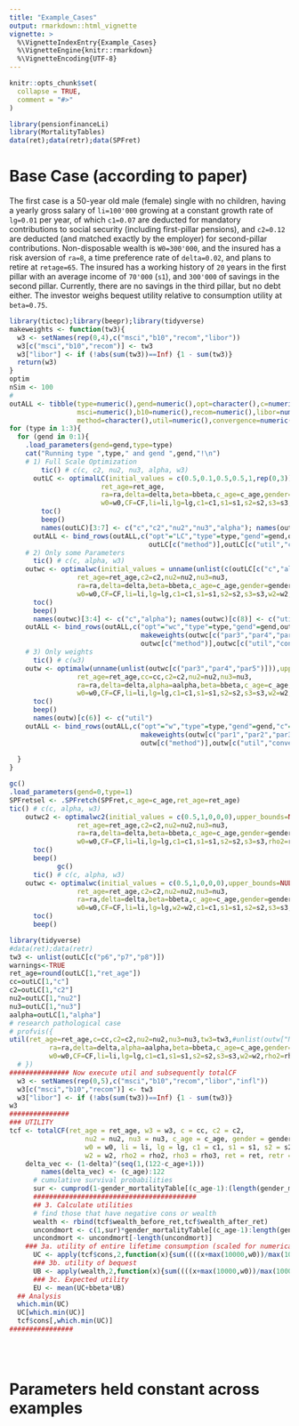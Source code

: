 ```yaml
---
title: "Example_Cases"
output: rmarkdown::html_vignette
vignette: >
  %\VignetteIndexEntry{Example_Cases}
  %\VignetteEngine{knitr::rmarkdown}
  %\VignetteEncoding{UTF-8}
---
```


```r
knitr::opts_chunk$set(
  collapse = TRUE,
  comment = "#>"
)
```

```r
library(pensionfinanceLi)
library(MortalityTables)
data(ret);data(retr);data(SPFret)
```

# Base Case (according to paper)

The first case is a 50-year old male (female) single with no children, having a yearly gross salary of `li=100'000` growing at a constant growth rate of `lg=0.01` per year, of which `c1=0.07` are deducted for mandatory contributions to social security (including first-pillar pensions), and `c2=0.12` are deducted (and matched exactly by the
employer) for second-pillar contributions. Non-disposable wealth is `W0=300'000`, and the insured has a risk aversion of `ra=8`, a time preference rate of `delta=0.02`, and plans to retire at `retage=65`. The insured has a working history of `20` years in the first pillar with an average income of `70'000` (`s1`), and `300'000` of savings in the second pillar. Currently, there are no savings in the third pillar, but no debt either. The investor weighs bequest utility relative to consumption utility at `beta=0.75`.

```r
library(tictoc);library(beepr);library(tidyverse)
makeweights <- function(tw3){
  w3 <- setNames(rep(0,4),c("msci","b10","recom","libor"))
  w3[c("msci","b10","recom")] <- tw3
  w3["libor"] <- if (!abs(sum(tw3))==Inf) {1 - sum(tw3)}
  return(w3)
}
optim
nSim <- 100
#
outALL <- tibble(type=numeric(),gend=numeric(),opt=character(),c=numeric(),c2=numeric(),nu2=numeric(),nu3=numeric(),alpha=numeric(),
                 msci=numeric(),b10=numeric(),recom=numeric(),libor=numeric(),ret_age=numeric(),
                 method=character(),util=numeric(),convergence=numeric(),nSim=numeric())
for (type in 1:3){
  for (gend in 0:1){
    .load_parameters(gend=gend,type=type)
    cat("Running type ",type," and gend ",gend,"!\n")
    # 1) Full Scale Optimization
        tic() # c(c, c2, nu2, nu3, alpha, w3)
      outLC <- optimalLC(initial_values = c(0.5,0.1,0.5,0.5,1,rep(0,3)),upper_bounds=NULL,lower_bounds=NULL,
                       ret_age=ret_age,
                       ra=ra,delta=delta,beta=bbeta,c_age=c_age,gender=gender,gender_mortalityTable=gender_mortalityTable,
                       w0=w0,CF=CF,li=li,lg=lg,c1=c1,s1=s1,s2=s2,s3=s3,w2=w2,rho2=rho2,rho3=rho3,ret=ret[,,1:nSim],retr=retr[,,1:nSim],psi=psi,trace=1)
        toc()
        beep()
        names(outLC)[3:7] <- c("c","c2","nu2","nu3","alpha"); names(outLC)[c(12)] <- c("util")
      outALL <- bind_rows(outALL,c("opt"="LC","type"=type,"gend"=gend,outLC[c("c","c2","nu2","nu3","alpha")],makeweights(outLC[c("par6","par7","par8")]),
                                   outLC[c("method")],outLC[c("util","convergence")],"nSim"=nSim))
    # 2) Only some Parameters
      tic() # c(c, alpha, w3)
    outwc <- optimalwc(initial_values = unname(unlist(c(outLC[c("c","alpha")],outLC[c("par6","par7","par8")]))),upper_bounds=NULL,lower_bounds=NULL,
                 ret_age=ret_age,c2=c2,nu2=nu2,nu3=nu3,
                 ra=ra,delta=delta,beta=bbeta,c_age=c_age,gender=gender,gender_mortalityTable=gender_mortalityTable,
                 w0=w0,CF=CF,li=li,lg=lg,c1=c1,s1=s1,s2=s2,s3=s3,w2=w2,rho2=rho2,rho3=rho3,ret=ret[,,1:nSim],retr=retr[,,1:nSim],psi=psi,trace=1)
      toc()
      beep()
      names(outwc)[3:4] <- c("c","alpha"); names(outwc)[c(8)] <- c("util")
    outALL <- bind_rows(outALL,c("opt"="wc","type"=type,"gend"=gend,outwc["c"],"c2"=c2,"nu2"=nu2,"nu3"=nu3,outwc["alpha"],
                                 makeweights(outwc[c("par3","par4","par5")]),"ret_age"=ret_age,
                                 outwc[c("method")],outwc[c("util","convergence")],"nSim"=nSim))
    # 3) Only weights
      tic() # c(w3)
    outw <- optimalw(unname(unlist(outwc[c("par3","par4","par5")])),upper_bounds=NULL,lower_bounds=NULL,
                 ret_age=ret_age,cc=cc,c2=c2,nu2=nu2,nu3=nu3,
                 ra=ra,delta=delta,alpha=aalpha,beta=bbeta,c_age=c_age,gender=gender,gender_mortalityTable=gender_mortalityTable,
                 w0=w0,CF=CF,li=li,lg=lg,c1=c1,s1=s1,s2=s2,s3=s3,w2=w2,rho2=rho2,rho3=rho3,ret=ret[,,1:nSim],retr=retr[,,1:nSim],psi=psi,trace=0)
      toc()
      beep()
      names(outw)[c(6)] <- c("util")
    outALL <- bind_rows(outALL,c("opt"="w","type"=type,"gend"=gend,"c"=cc,"c2"=c2,"nu2"=nu2,"nu3"=nu3,"alpha"=aalpha,
                                 makeweights(outw[c("par1","par2","par3")]),"ret_age"=ret_age,
                                 outw[c("method")],outw[c("util","convergence")],"nSim"=nSim))
    
  }
}


```

```r
gc()
.load_parameters(gend=0,type=1)
SPFretsel <- .SPFretch(SPFret,c_age=c_age,ret_age=ret_age)
tic() # c(c, alpha, w3)
    outwc2 <- optimalwc2(initial_values = c(0.5,1,0,0,0),upper_bounds=NULL,lower_bounds=NULL,
                 ret_age=ret_age,c2=c2,nu2=nu2,nu3=nu3,
                 ra=ra,delta=delta,beta=bbeta,c_age=c_age,gender=gender,gender_mortalityTable2=gender_mortalityTable2,
                 w0=w0,CF=CF,li=li,lg=lg,c1=c1,s1=s1,s2=s2,s3=s3,rho2=rho2,rho3=rho3,ret=ret,retr=retr,SPFretsel=SPFretsel,psi=psi,trace=1)
      toc()
      beep()
            gc()
      tic() # c(c, alpha, w3)
    outwc <- optimalwc(initial_values = c(0.5,1,0,0,0),upper_bounds=NULL,lower_bounds=NULL,
                 ret_age=ret_age,c2=c2,nu2=nu2,nu3=nu3,
                 ra=ra,delta=delta,beta=bbeta,c_age=c_age,gender=gender,gender_mortalityTable=gender_mortalityTable,
                 w0=w0,CF=CF,li=li,lg=lg,w2=w2,c1=c1,s1=s1,s2=s2,s3=s3,rho2=rho2,rho3=rho3,ret=ret,retr=retr,psi=psi,trace=1)
      toc()
      beep()
```

```r
library(tidyverse)
#data(ret);data(retr)
tw3 <- unlist(outLC[c("p6","p7","p8")])
warnings<-TRUE
ret_age=round(outLC[1,"ret_age"])
cc=outLC[1,"c"] 
c2=outLC[1,"c2"]
nu2=outLC[1,"nu2"]
nu3=outLC[1,"nu3"]
aalpha=outLC[1,"alpha"]
# research pathological case
# profvis({
util(ret_age=ret_age,c=cc,c2=c2,nu2=nu2,nu3=nu3,tw3=tw3,#unlist(outw["Nelder-Mead",1:3]),
          ra=ra,delta=delta,alpha=aalpha,beta=bbeta,c_age=c_age,gender=gender,gender_mortalityTable=gender_mortalityTable,
          w0=w0,CF=CF,li=li,lg=lg,c1=c1,s1=s1,s2=s2,s3=s3,w2=w2,rho2=rho2,rho3=rho3,ret=ret,retr=retr,psi=psi)
  # })
############### Now execute util and subsequently totalCF
  w3 <- setNames(rep(0,5),c("msci","b10","recom","libor","infl"))
  w3[c("msci","b10","recom")] <- tw3
  w3["libor"] <- if (!abs(sum(tw3))==Inf) {1 - sum(tw3)}
w3
###############
### UTILITY
tcf <- totalCF(ret_age = ret_age, w3 = w3, c = cc, c2 = c2,
                   nu2 = nu2, nu3 = nu3, c_age = c_age, gender = gender,
                   w0 = w0, li = li, lg = lg, c1 = c1, s1 = s1, s2 = s2, s3 = s3,
                   w2 = w2, rho2 = rho2, rho3 = rho3, ret = ret, retr = retr, psi = psi, alpha = aalpha, warnings=warnings)
    delta_vec <- (1-delta)^(seq(1,(122-c_age+1)))
        names(delta_vec) <- (c_age):122
      # cumulative survival probabilities
      sur <- cumprod(1-gender_mortalityTable[(c_age-1):(length(gender_mortalityTable)-1)])
      #########################################
      ## 3. Calculate utilities
      # find those that have negative cons or wealth
      wealth <- rbind(tcf$wealth_before_ret,tcf$wealth_after_ret)
      uncondmort <- c(1,sur)*gender_mortalityTable[(c_age-1):length(gender_mortalityTable)]
      uncondmort <- uncondmort[-length(uncondmort)]
    ### 3a. utility of entire lifetime consumption (scaled for numerical reasons)
      UC <- apply(tcf$cons,2,function(x){sum((((x+max(10000,w0))/max(10000,w0))^(1-ra))/(1-ra)%*%delta_vec*sur)})
      ### 3b. utility of bequest
      UB <- apply(wealth,2,function(x){sum((((x+max(10000,w0))/max(10000,w0))^(1-ra))/(1-ra)%*%delta_vec*uncondmort)})
      ### 3c. Expected utility
      EU <- mean(UC+bbeta*UB)
  ## Analysis
  which.min(UC)
  UC[which.min(UC)]
  tcf$cons[,which.min(UC)]
################
    
  



```




# Parameters held constant across examples

